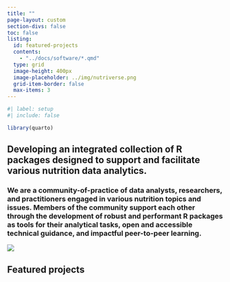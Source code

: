 ```yaml
---
title: ""
page-layout: custom
section-divs: false
toc: false
listing:
  id: featured-projects
  contents:
    - "../docs/software/*.qmd"
  type: grid
  image-height: 400px
  image-placeholder: ../img/nutriverse.png
  grid-item-border: false
  max-items: 3
---
```


```r
#| label: setup
#| include: false

library(quarto)
```

::: {.hero-banner}

::: {.content-block}

::: {.hero-text}

# Developing an integrated collection of R packages designed to support and facilitate various nutrition data analytics.

### We are a community-of-practice of data analysts, researchers, and practitioners engaged in various nutrition topics and issues. Members of the community support each other through the development of robust and performant R packages as tools for their analytical tasks, open and accessible technical guidance, and impactful peer-to-peer learning. 

<!-- ::: {.hero-buttons}
[Our packages](/packages/){#btn-guide .btn-action .btn .btn-info .btn-lg role="button"} 
[Our guides](/about/){#btn-guide .btn-action .btn .btn-info .btn-lg role="button"}
::: -->

:::

::: {.hero-image-right}

<!-- ![](images/nutriverse.png){fig-align="right" height="400px"} -->
![](images/nutriverse.png){fig-align="right"}

:::

:::

:::


::: {.content-block}

# Featured projects

::: {#featured-projects}
:::

:::